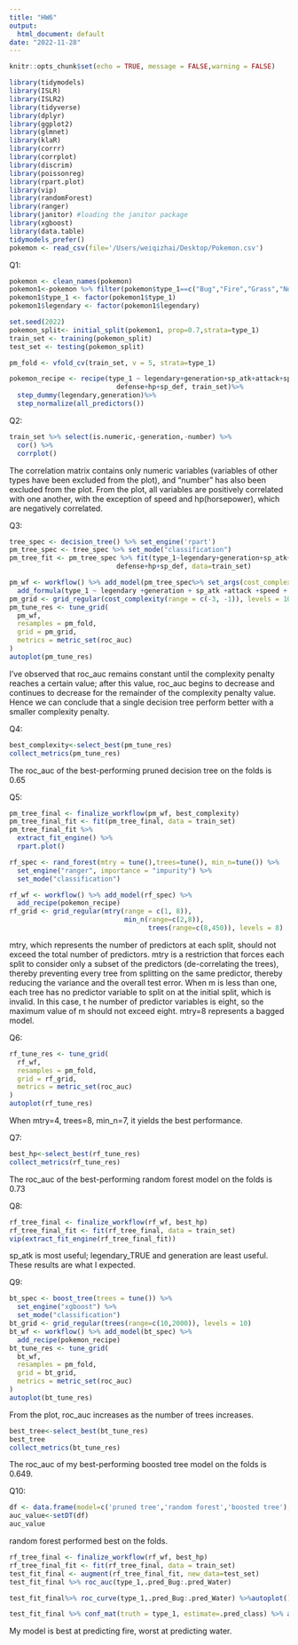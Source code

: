 ```yaml
---
title: "HW6"
output: 
  html_document: default
date: "2022-11-28"
---
```


```r
knitr::opts_chunk$set(echo = TRUE, message = FALSE,warning = FALSE)
```

```r
library(tidymodels)
library(ISLR)
library(ISLR2)
library(tidyverse)
library(dplyr)
library(ggplot2)
library(glmnet)
library(klaR)
library(corrr)
library(corrplot)
library(discrim)
library(poissonreg)
library(rpart.plot)
library(vip)
library(randomForest)
library(ranger)
library(janitor) #loading the janitor package
library(xgboost)
library(data.table)
tidymodels_prefer()
pokemon <- read_csv(file='/Users/weiqizhai/Desktop/Pokemon.csv')
```

Q1:
```r
pokemon <- clean_names(pokemon)
pokemon1<-pokemon %>% filter(pokemon$type_1==c("Bug","Fire","Grass","Normal","Water","Psychic"))
pokemon1$type_1 <- factor(pokemon1$type_1)
pokemon1$legendary <- factor(pokemon1$legendary)

set.seed(2022)
pokemon_split<- initial_split(pokemon1, prop=0.7,strata=type_1)
train_set <- training(pokemon_split)
test_set <- testing(pokemon_split)

pm_fold <- vfold_cv(train_set, v = 5, strata=type_1)

pokemon_recipe <- recipe(type_1 ~ legendary+generation+sp_atk+attack+speed+
                           defense+hp+sp_def, train_set)%>%
  step_dummy(legendary,generation)%>%
  step_normalize(all_predictors())
```

Q2:
```r
train_set %>% select(is.numeric,-generation,-number) %>%
  cor() %>%
  corrplot()
```
  
The correlation matrix contains only numeric variables (variables of other types have been excluded from the plot), and "number" has also been excluded from the plot.
From the plot, all variables are positively correlated with one another, with the exception of speed and hp(horsepower), which are negatively correlated.

Q3:
```r
tree_spec <- decision_tree() %>% set_engine('rpart')
pm_tree_spec <- tree_spec %>% set_mode("classification")
pm_tree_fit <- pm_tree_spec %>% fit(type_1~legendary+generation+sp_atk+attack+speed+
                           defense+hp+sp_def, data=train_set)

pm_wf <- workflow() %>% add_model(pm_tree_spec%>% set_args(cost_complexity = tune())) %>% 
  add_formula(type_1 ~ legendary +generation + sp_atk +attack +speed + defense +hp + sp_def)
pm_grid <- grid_regular(cost_complexity(range = c(-3, -1)), levels = 10)
pm_tune_res <- tune_grid(
  pm_wf, 
  resamples = pm_fold, 
  grid = pm_grid, 
  metrics = metric_set(roc_auc)
)
autoplot(pm_tune_res)
```
  
I've observed that roc_auc remains constant until the complexity penalty reaches a certain value; after this value, roc_auc begins to decrease and continues to decrease for the remainder of the complexity penalty value.
Hence we can conclude that a single decision tree perform better with a smaller complexity penalty.


Q4:
```r
best_complexity<-select_best(pm_tune_res)
collect_metrics(pm_tune_res)
```
  
The roc_auc of  the best-performing pruned decision tree on the folds is 0.65


Q5:
```r
pm_tree_final <- finalize_workflow(pm_wf, best_complexity)
pm_tree_final_fit <- fit(pm_tree_final, data = train_set)
pm_tree_final_fit %>%
  extract_fit_engine() %>%
  rpart.plot()
```
```r
rf_spec <- rand_forest(mtry = tune(),trees=tune(), min_n=tune()) %>%
  set_engine("ranger", importance = "impurity") %>%
  set_mode("classification")

rf_wf <- workflow() %>% add_model(rf_spec) %>% 
  add_recipe(pokemon_recipe)
rf_grid <- grid_regular(mtry(range = c(1, 8)),
                             min_n(range=c(2,8)),
                                   trees(range=c(8,450)), levels = 8)
```
mtry, which represents the number of predictors at each split, should not exceed the total number of predictors. mtry is a restriction that forces each split to consider only a subset of the predictors (de-correlating the trees), thereby preventing every tree from splitting on the same predictor, thereby reducing the variance and the overall test error. When m is less than one, each tree has no predictor variable to split on at the initial split, which is invalid. In this case, t he number of predictor variables is eight, so the maximum value of m should not exceed eight.
mtry=8 represents a bagged model.


Q6:
```r
rf_tune_res <- tune_grid(
  rf_wf, 
  resamples = pm_fold, 
  grid = rf_grid, 
  metrics = metric_set(roc_auc)
)
autoplot(rf_tune_res)
```
  
When mtry=4, trees=8, min_n=7, it yields the best performance.

Q7:
```r
best_hp<-select_best(rf_tune_res)
collect_metrics(rf_tune_res)
```
  
The roc_auc of the best-performing random forest model on the folds is 0.73


Q8:
```r
rf_tree_final <- finalize_workflow(rf_wf, best_hp)
rf_tree_final_fit <- fit(rf_tree_final, data = train_set)
vip(extract_fit_engine(rf_tree_final_fit))
```
  
sp_atk is most useful; legendary_TRUE and generation are least useful.
These results are what I expected.


Q9:
```r
bt_spec <- boost_tree(trees = tune()) %>%
  set_engine("xgboost") %>%
  set_mode("classification")
bt_grid <- grid_regular(trees(range=c(10,2000)), levels = 10)
bt_wf <- workflow() %>% add_model(bt_spec) %>% 
  add_recipe(pokemon_recipe)
bt_tune_res <- tune_grid(
  bt_wf, 
  resamples = pm_fold, 
  grid = bt_grid, 
  metrics = metric_set(roc_auc)
)
autoplot(bt_tune_res)
```
  
From the plot, roc_auc increases as the number of trees increases.

```r
best_tree<-select_best(bt_tune_res)
best_tree
collect_metrics(bt_tune_res)
```
  
The roc_auc of my best-performing boosted tree model on the folds is 0.649.


Q10:
```r
df <- data.frame(model=c('pruned tree','random forest','boosted tree'),roc_auc=c(0.65,0.73,0.649))
auc_value<-setDT(df)
auc_value
```
random forest performed best on the folds.
```r
rf_tree_final <- finalize_workflow(rf_wf, best_hp)
rf_tree_final_fit <- fit(rf_tree_final, data = train_set)
test_fit_final <- augment(rf_tree_final_fit, new_data=test_set)
test_fit_final %>% roc_auc(type_1,.pred_Bug:.pred_Water)
```

```r
test_fit_final%>% roc_curve(type_1,.pred_Bug:.pred_Water) %>%autoplot() #ROC curves
```

```r
test_fit_final %>% conf_mat(truth = type_1, estimate=.pred_class) %>% autoplot(type="heatmap")
```
  
My model is best at predicting fire, worst at predicting water.














